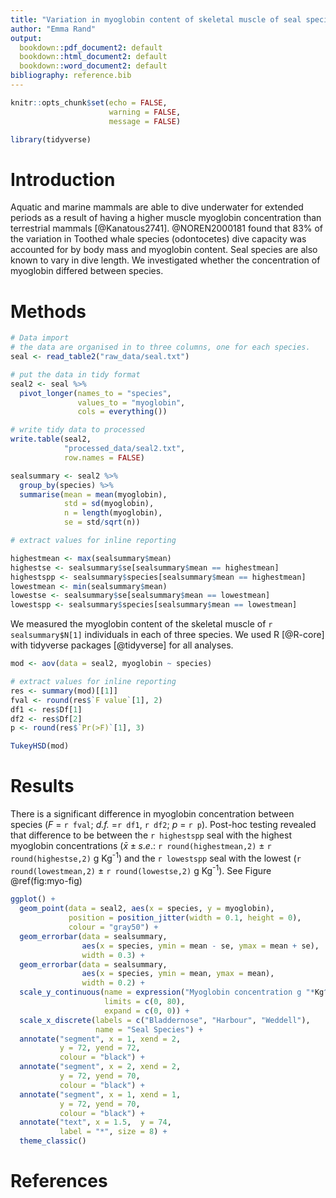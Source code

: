 ```yaml
---
title: "Variation in myoglobin content of skeletal muscle of seal species."
author: "Emma Rand"
output:
  bookdown::pdf_document2: default
  bookdown::html_document2: default
  bookdown::word_document2: default
bibliography: reference.bib
---
```


```r
knitr::opts_chunk$set(echo = FALSE, 
                      warning = FALSE,
                      message = FALSE)
```

```r
library(tidyverse)
```

# Introduction
Aquatic and marine mammals are able to dive underwater for extended periods as a result of having a higher muscle myoglobin concentration than terrestrial mammals [@Kanatous2741]. @NOREN2000181 found that 83% of the variation in Toothed whale species (odontocetes) dive capacity was accounted for by body mass and myoglobin content.
Seal species are also known to vary in dive length. We investigated whether the concentration of myoglobin differed between species.

# Methods
```r
# Data import
# the data are organised in to three columns, one for each species. 
seal <- read_table2("raw_data/seal.txt")
```

```r
# put the data in tidy format
seal2 <- seal %>% 
  pivot_longer(names_to = "species",
               values_to = "myoglobin",
               cols = everything())

# write tidy data to processed
write.table(seal2, 
            "processed_data/seal2.txt",
            row.names = FALSE)
```


```r
sealsummary <- seal2 %>%
  group_by(species) %>%
  summarise(mean = mean(myoglobin),
            std = sd(myoglobin),
            n = length(myoglobin),
            se = std/sqrt(n))
```

```r
# extract values for inline reporting

highestmean <- max(sealsummary$mean)
highestse <- sealsummary$se[sealsummary$mean == highestmean]
highestspp <- sealsummary$species[sealsummary$mean == highestmean]
lowestmean <- min(sealsummary$mean)
lowestse <- sealsummary$se[sealsummary$mean == lowestmean]
lowestspp <- sealsummary$species[sealsummary$mean == lowestmean]

```

We measured the myoglobin content of the skeletal muscle of `r sealsummary$N[1]` individuals in each of three species.
We used R [@R-core] with tidyverse packages [@tidyverse] for all analyses.



```r
mod <- aov(data = seal2, myoglobin ~ species)

# extract values for inline reporting
res <- summary(mod)[[1]]
fval <- round(res$`F value`[1], 2)
df1 <- res$Df[1]
df2 <- res$Df[2]
p <- round(res$`Pr(>F)`[1], 3)
```

```r
TukeyHSD(mod)
```

# Results
There is a significant difference in myoglobin concentration between species (_F_ = `r fval`; _d.f._ =`r df1`, `r df2`; _p_ = `r p`). Post-hoc testing revealed that difference to be between the `r highestspp` seal with the highest myoglobin concentrations ($\bar{x} \pm s.e.$: `r round(highestmean,2)` $\pm$ `r round(highestse,2)` g Kg^-1^) and the `r lowestspp` seal with the lowest (`r round(lowestmean,2)` $\pm$ `r round(lowestse,2)` g Kg^-1^). See Figure \@ref(fig:myo-fig)


```r

ggplot() +
  geom_point(data = seal2, aes(x = species, y = myoglobin),
             position = position_jitter(width = 0.1, height = 0),
             colour = "gray50") +
  geom_errorbar(data = sealsummary, 
                aes(x = species, ymin = mean - se, ymax = mean + se),
                width = 0.3) +
  geom_errorbar(data = sealsummary, 
                aes(x = species, ymin = mean, ymax = mean),
                width = 0.2) +
  scale_y_continuous(name = expression("Myoglobin concentration g "*Kg^{-1}), 
                     limits = c(0, 80), 
                     expand = c(0, 0)) +
  scale_x_discrete(labels = c("Bladdernose", "Harbour", "Weddell"), 
                   name = "Seal Species") +
  annotate("segment", x = 1, xend = 2, 
           y = 72, yend = 72,
           colour = "black") +
  annotate("segment", x = 2, xend = 2, 
           y = 72, yend = 70,
           colour = "black") +
  annotate("segment", x = 1, xend = 1, 
           y = 72, yend = 70,
           colour = "black") +
  annotate("text", x = 1.5,  y = 74, 
           label = "*", size = 8) +
  theme_classic()

```


# References

